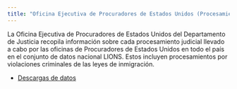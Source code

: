 ```yaml
---
title: "Oficina Ejecutiva de Procuradores de Estados Unidos (Procesamientos de Inmigración)"
---
```


La Oficina Ejecutiva de Procuradores de Estados Unidos del Departamento de Justicia recopila información sobre cada procesamiento judicial llevado a cabo por las oficinas de Procuradores de Estados Unidos en todo el país en el conjunto de datos nacional LIONS. Estos incluyen procesamientos por violaciones criminales de las leyes de inmigración.

* [Descargas de datos](https://www.justice.gov/usao/resources/foia-library/national-caseload-data)